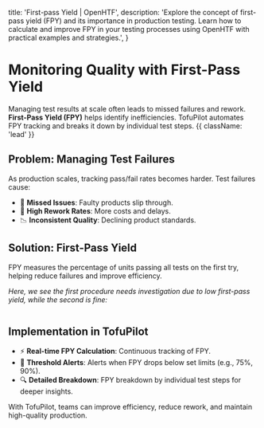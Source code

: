   title: 'First-pass Yield | OpenHTF',
  description:
    'Explore the concept of first-pass yield (FPY) and its importance in production testing. Learn how to calculate and improve FPY in your testing processes using OpenHTF with practical examples and strategies.',
}

# Monitoring Quality with First-Pass Yield

Managing test results at scale often leads to missed failures and rework. **First-Pass Yield (FPY)** helps identify inefficiencies. TofuPilot automates FPY tracking and breaks it down by individual test steps. {{ className: 'lead' }}

## Problem: Managing Test Failures

As production scales, tracking pass/fail rates becomes harder. Test failures cause:

- 🛑 **Missed Issues**: Faulty products slip through.
- 💸 **High Rework Rates**: More costs and delays.
- 📉 **Inconsistent Quality**: Declining product standards.

## Solution: First-Pass Yield

FPY measures the percentage of units passing all tests on the first try, helping reduce failures and improve efficiency.

_Here, we see the first procedure needs investigation due to low first-pass yield, while the second is fine:_

<Image
  srcLight="/fpy-procedures-light.png"
  srcDark="/fpy-procedures-dark.png"
/>

## Implementation in TofuPilot

- ⚡️ **Real-time FPY Calculation**: Continuous tracking of FPY.
- 🚨 **Threshold Alerts**: Alerts when FPY drops below set limits (e.g., 75%, 90%).
- 🔍 **Detailed Breakdown**: FPY breakdown by individual test steps for deeper insights.

With TofuPilot, teams can improve efficiency, reduce rework, and maintain high-quality production.

<Image
  srcLight="/fpy-analytics-light.png"
  srcDark="/fpy-analytics-dark.png"
/>

<Image
  srcLight="/fpy-steps-light.png"
  srcDark="/fpy-steps-dark.png"
/>
